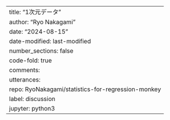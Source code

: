 ---
title: "1次元データ"
author: "Ryo Nakagami"
date: "2024-08-15"
date-modified: last-modified
number_sections: false
code-fold: true
comments:
    utterances:
         repo: RyoNakagami/statistics-for-regression-monkey
         label: discussion
jupyter: python3
---